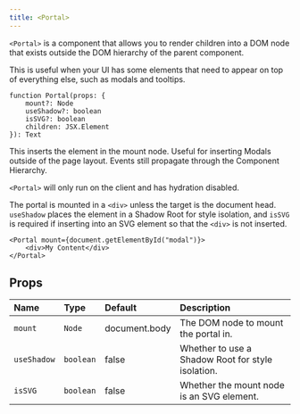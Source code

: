 ```yaml
---
title: <Portal>
---
```


`<Portal>` is a component that allows you to render children into a DOM node that exists outside the DOM hierarchy of the parent component.

This is useful when your UI has some elements that need to appear on top of everything else, such as modals and tooltips.

```tsx
function Portal(props: {
	mount?: Node
	useShadow?: boolean
	isSVG?: boolean
	children: JSX.Element
}): Text
```

This inserts the element in the mount node. Useful for inserting Modals outside of the page layout. Events still propagate through the Component Hierarchy.

`<Portal>` will only run on the client and has hydration disabled.

The portal is mounted in a `<div>` unless the target is the document head. `useShadow` places the element in a Shadow Root for style isolation, and `isSVG` is required if inserting into an SVG element so that the `<div>` is not inserted.

```tsx
<Portal mount={document.getElementById("modal")}>
	<div>My Content</div>
</Portal>
```

## Props

| Name        | Type      | Default       | Description                                       |
| :---------- | :-------- | :------------ | :------------------------------------------------ |
| `mount`     | `Node`    | document.body | The DOM node to mount the portal in.              |
| `useShadow` | `boolean` | false         | Whether to use a Shadow Root for style isolation. |
| `isSVG`     | `boolean` | false         | Whether the mount node is an SVG element.         |

